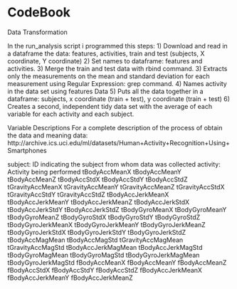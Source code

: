 CodeBook
========================================================

Data Transformation

In the run_analysis script i programmed this steps:
1) Download and read in a dataframe the data: features, activities, train and test (subjects, X coordinate, Y coordinate)
2) Set names to dataframe: features and activities.
3) Merge the train and test data with rbind command.
3) Extracts only the measurements on the mean and standard deviation for each measurement using Regular Expression: grep command.
4) Names activity in the data set using features Data
5) Puts all the data together in a dataframe: subjects, x coordinate (train + test), y coordinate (train + test)
6) Creates a second, independent tidy data set with the average of each variable for each activity and each subject. 

Variable Descriptions
For a complete description of the process of obtain the data and meaning data:
http://archive.ics.uci.edu/ml/datasets/Human+Activity+Recognition+Using+Smartphones

subject: ID indicating the subject from whom data was collected
activity: Activity being performed
tBodyAccMeanX
tBodyAccMeanY
tBodyAccMeanZ
tBodyAccStdX
tBodyAccStdY
tBodyAccStdZ
tGravityAccMeanX
tGravityAccMeanY
tGravityAccMeanZ
tGravityAccStdX
tGravityAccStdY
tGravityAccStdZ
tBodyAccJerkMeanX
tBodyAccJerkMeanY
tBodyAccJerkMeanZ
tBodyAccJerkStdX
tBodyAccJerkStdY
tBodyAccJerkStdZ
tBodyGyroMeanX
tBodyGyroMeanY
tBodyGyroMeanZ
tBodyGyroStdX
tBodyGyroStdY
tBodyGyroStdZ
tBodyGyroJerkMeanX
tBodyGyroJerkMeanY
tBodyGyroJerkMeanZ
tBodyGyroJerkStdX
tBodyGyroJerkStdY
tBodyGyroJerkStdZ
tBodyAccMagMean
tBodyAccMagStd
tGravityAccMagMean
tGravityAccMagStd
tBodyAccJerkMagMean
tBodyAccJerkMagStd
tBodyGyroMagMean
tBodyGyroMagStd
tBodyGyroJerkMagMean
tBodyGyroJerkMagStd
fBodyAccMeanX
fBodyAccMeanY
fBodyAccMeanZ
fBodyAccStdX
fBodyAccStdY
fBodyAccStdZ
fBodyAccJerkMeanX
fBodyAccJerkMeanY
fBodyAccJerkMeanZ
